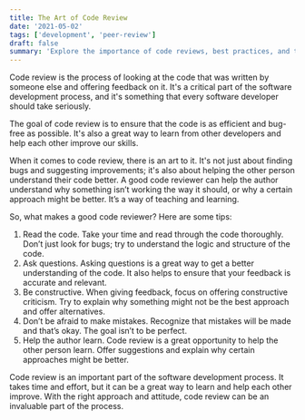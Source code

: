 ```yaml
---
title: The Art of Code Review
date: '2021-05-02'
tags: ['development', 'peer-review']
draft: false
summary: 'Explore the importance of code reviews, best practices, and tools to ensure code quality in your projects.'
---
```


Code review is the process of looking at the code that was written by someone else and offering feedback on it. It's a critical part of the software development process, and it's something that every software developer should take seriously.

The goal of code review is to ensure that the code is as efficient and bug-free as possible. It's also a great way to learn from other developers and help each other improve our skills.

When it comes to code review, there is an art to it. It's not just about finding bugs and suggesting improvements; it's also about helping the other person understand their code better. A good code reviewer can help the author understand why something isn’t working the way it should, or why a certain approach might be better. It’s a way of teaching and learning.

So, what makes a good code reviewer? Here are some tips:

1. Read the code. Take your time and read through the code thoroughly. Don’t just look for bugs; try to understand the logic and structure of the code.
2. Ask questions. Asking questions is a great way to get a better understanding of the code. It also helps to ensure that your feedback is accurate and relevant.
3. Be constructive. When giving feedback, focus on offering constructive criticism. Try to explain why something might not be the best approach and offer alternatives.
4. Don’t be afraid to make mistakes. Recognize that mistakes will be made and that’s okay. The goal isn’t to be perfect.
5. Help the author learn. Code review is a great opportunity to help the other person learn. Offer suggestions and explain why certain approaches might be better.

Code review is an important part of the software development process. It takes time and effort, but it can be a great way to learn and help each other improve. With the right approach and attitude, code review can be an invaluable part of the process.